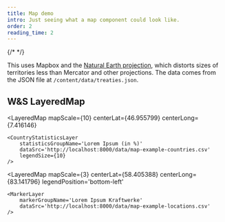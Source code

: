 ```yaml
---
title: Map demo
intro: Just seeing what a map component could look like.
order: 2
reading_time: 2
---
```

{/* <Map caption="Member states of the Chemical Weapons Convention (CWC)" /> */}

This uses Mapbox and the [Natural Earth projection](https://www.shadedrelief.com/NE_proj/index.html), which distorts sizes of territories less than Mercator and other projections. The data comes from the JSON file at `/content/data/treaties.json`.

## W&S LayeredMap

<LayeredMap
    mapScale={10}
    centerLat={46.955799}
    centerLong={7.416146}
>
    <CountryStatisticsLayer
        statisticsGroupName='Lorem Ipsum (in %)'
        dataSrc='http://localhost:8000/data/map-example-countries.csv'
        legendSize={10}
    />
</LayeredMap>

<LayeredMap
    mapScale={3}
    centerLat={58.405388}
    centerLong={83.141796}
    legendPosition='bottom-left'
>
    <MarkerLayer
        markerGroupName='Lorem Ipsum Kraftwerke'
        dataSrc='http://localhost:8000/data/map-example-locations.csv'
    />
</LayeredMap>

<LayeredMap>
    <CountryStatisticsLayer
        dataSrc='http://localhost:8000/data/map-example-countries.csv'
        statisticsGroupName='Lorem Ipsum (in %)'
        />
    <CountryStatisticsLayer
        dataSrc='http://localhost:8000/data/map-example-countries-2.json'
        statisticsGroupName='Lorem Ipsum (in %)'
        legendSize={3}
        colorRangeStart='#FCC203'
        colorRangeEnd='#FC2803FF'
    />
    <MarkerLayer
        markerGroupName='Lorem Ipsum Kraftwerke'
        dataSrc='http://localhost:8000/data/map-example-locations.csv'
    />
</LayeredMap>


